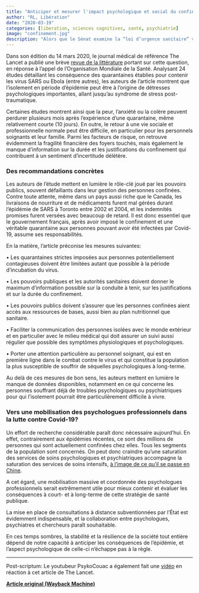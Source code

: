 ```yaml
---
title: "Anticiper et mesurer l'impact psychologique et social du confinement"
author: "RL, Libération"
date: "2020-03-19"
categories: [liberation, sciences cognitives, santé, psychiatrie]
image: "confinement.jpg"
description: "Alors que le Sénat examine la “loi d’urgence sanitaire” visant à étendre largement les pouvoirs de l’exécutif dans les mois qui viennent, il paraît urgent d’élargir notre connaissance et notre compréhension des conséquences psychologiques et sociales du confinement obligatoire décidé par Emmanuel Macron, dont cette loi constitue la suite logique."
---
```


Dans son édition du 14 mars 2020, le journal médical de référence The Lancet a publié une brève [revue de la littérature](https://web.archive.org/web/20201205022057/https://www.thelancet.com/journals/lancet/article/PIIS0140-6736(20)30460-8/fulltext) portant sur cette question, en réponse à l’appel de l’Organisation Mondiale de la Santé. Analysant 24 études détaillant les conséquence des quarantaines établies pour contenir les virus SARS ou Ebola (entre autres), les auteurs de l’article montrent que l’isolement en période d’épidémie peut être à l’origine de détresses psychologiques importantes, allant jusqu’au syndrome de stress post-traumatique.

Certaines études montrent ainsi que la peur, l’anxiété ou la colère peuvent perdurer plusieurs mois après l’expérience d’une quarantaine, même relativement courte (10 jours). En outre, le retour à une vie sociale et professionnelle normale peut être difficile, en particulier pour les personnels soignants et leur famille. Parmi les facteurs de risque, on retrouve évidemment la fragilité financière des foyers touchés, mais également le manque d’information sur la durée et les justifications du confinement qui contribuent à un sentiment d’incertitude délétère.

### Des recommandations concrètes

Les auteurs de l’étude mettent en lumière le rôle-clé joué par les pouvoirs publics, souvent défaillants dans leur gestion des personnes confinées. Contre toute attente, même dans un pays aussi riche que le Canada, les livraisons de nourriture et de médicaments furent mal gérées durant l’épidémie de SARS à Toronto entre 2002 et 2004, et les indemnités promises furent versées avec beaucoup de retard. Il est donc essentiel que le gouvernement français, après avoir imposé le confinement et une véritable quarantaine aux personnes pouvant avoir été infectées par Covid-19, assume ses responsabilités.

En la matière, l’article préconise les mesures suivantes:

• Les quarantaines strictes imposées aux personnes potentiellement contagieuses doivent être limitées autant que possible à la période d’incubation du virus.

• Les pouvoirs publiques et les autorités sanitaires doivent donner le maximum d’information possible sur la conduite à tenir, sur les justifications et sur la durée du confinement.

• Les pouvoirs publics doivent s’assurer que les personnes confinées aient accès aux ressources de bases, aussi bien au plan nutritionnel que sanitaire.

• Faciliter la communication des personnes isolées avec le monde extérieur et en particulier avec le milieu médical qui doit assurer un suivi aussi régulier que possible des symptômes physiologiques et psychologiques.

• Porter une attention particulière au personnel soignant, qui est en première ligne dans le combat contre le virus et qui constitue la population la plus susceptible de souffrir de séquelles psychologiques à long-terme.

Au delà de ces mesures de bon sens, les auteurs mettent en lumière le manque de données disponibles, notamment en ce qui concerne les personnes souffrant déjà de troubles psychologiques ou psychiatriques pour qui l’isolement pourrait être particulièrement difficile à vivre.

### Vers une mobilisation des psychologues professionnels dans la lutte contre Covid-19?

Un effort de recherche considérable paraît donc nécessaire aujourd’hui. En effet, contrairement aux épidémies récentes, ce sont des millions de personnes qui sont actuellement confinées chez elles. Tous les segments de la population sont concernés. On peut donc craindre qu’une saturation des services de soins psychologiques et psychiatriques accompagne la saturation des services de soins intensifs, [à l’image de ce qu’il se passe en Chine](https://web.archive.org/web/20201205022057/https://www.huffingtonpost.fr/entry/face-au-coronavirus-les-psychologues-chinois-sont-de-plus-en-plus-sollicites_fr_5e6760ddc5b6670e72fe3895).

A cet égard, une mobilisation massive et coordonnée des psychologues professionnels serait extrêmement utile pour mieux contenir et évaluer les conséquences à court- et à long-terme de cette stratégie de santé publique.

La mise en place de consultations à distance subventionnées par l’État est évidemment indispensable, et la collaboration entre psychologues, psychiatres et chercheurs paraît souhaitable.

En ces temps sombres, la stabilité et la résilience de la société tout entière dépend de notre capacité à anticiper les conséquences de l’épidémie, et l’aspect psychologique de celle-ci n’échappe pas à la règle.

------------------------------------------------------------------------

Post-scriptum: Le youtubeur PsykoCouac a également fait une [vidéo](https://web.archive.org/web/20201205022057/https://youtu.be/tmcVMavico0) en réaction à cet article de The Lancet.

[**Article original (Wayback Machine)**](https://web.archive.org/web/20201205022057/http://hemisphere-gauche.blogs.liberation.fr/2020/03/19/anticiper-et-mesurer-les-consequences-psychologiques-et-sociales-du-confinement/)

<script src="https://giscus.app/client.js"         data-repo="romainligneul/giscus-comments"         data-repo-id="R_kgDOMSMTIw"         data-category="CommentsBlogFR"         data-category-id="DIC_kwDOMSMTI84CglZk"         data-mapping="pathname"         data-strict="0"         data-reactions-enabled="1"         data-emit-metadata="0"         data-input-position="top"         data-theme="preferred_color_scheme"         data-lang="en"         crossorigin="anonymous"         async> </script>